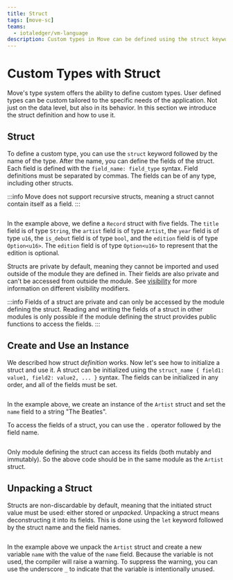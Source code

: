 ```yaml
---
title: Struct
tags: [move-sc]
teams:
  - iotaledger/vm-language
description: Custom types in Move can be defined using the struct keyword. This section covers the struct definition, how to create and use an instance, and how to unpack a struct.
---
```



# Custom Types with Struct

Move's type system offers the ability to define custom types. User defined types can be custom
tailored to the specific needs of the application. Not just on the data level, but also in its
behavior. In this section we introduce the struct definition and how to use it.

## Struct

To define a custom type, you can use the `struct` keyword followed by the name of the type. After
the name, you can define the fields of the struct. Each field is defined with the
`field_name: field_type` syntax. Field definitions must be separated by commas. The fields can be of
any type, including other structs.

:::info
Move does not support recursive structs, meaning a struct cannot contain itself as a field.
:::

```move file=<rootDir>/docs/examples/move/move-overview/struct.move#L10-L28
```


In the example above, we define a `Record` struct with five fields. The `title` field is of type
`String`, the `artist` field is of type `Artist`, the `year` field is of type `u16`, the `is_debut`
field is of type `bool`, and the `edition` field is of type `Option<u16>`. The `edition` field is of
type `Option<u16>` to represent that the edition is optional.

Structs are private by default, meaning they cannot be imported and used outside of the module they
are defined in. Their fields are also private and can't be accessed from outside the module. See
[visibility](../visibility.mdx) for more information on different visibility modifiers.

:::info
Fields of a struct are private and can only be accessed by the module defining the struct. Reading
and writing the fields of a struct in other modules is only possible if the module defining the
struct provides public functions to access the fields.
:::

## Create and Use an Instance

We described how struct _definition_ works. Now let's see how to initialize a struct and use it. A
struct can be initialized using the `struct_name { field1: value1, field2: value2, ... }` syntax.
The fields can be initialized in any order, and all of the fields must be set.

```move file=<rootDir>/docs/examples/move/move-overview/struct.move#L34-L36
```

In the example above, we create an instance of the `Artist` struct and set the `name` field to a
string "The Beatles".

To access the fields of a struct, you can use the `.` operator followed by the field name.

```move file=<rootDir>/docs/examples/move/move-overview/struct.move#L40-L50
```

Only module defining the struct can access its fields (both mutably and immutably). So the above
code should be in the same module as the `Artist` struct.


## Unpacking a Struct

Structs are non-discardable by default, meaning that the initiated struct value must be used: either
stored or _unpacked_. Unpacking a struct means deconstructing it into its fields. This is done using
the `let` keyword followed by the struct name and the field names.

```move file=<rootDir>/docs/examples/move/move-overview/struct.move#L54-L56
```

In the example above we unpack the `Artist` struct and create a new variable `name` with the value
of the `name` field. Because the variable is not used, the compiler will raise a warning. To
suppress the warning, you can use the underscore `_` to indicate that the variable is intentionally
unused.

```move file=<rootDir>/docs/examples/move/move-overview/struct.move#L64-L65
```
